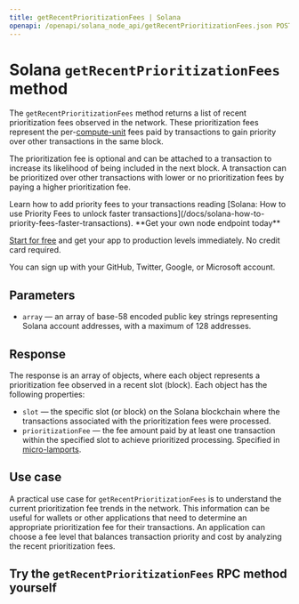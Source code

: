 ---
title: getRecentPrioritizationFees | Solana
openapi: /openapi/solana_node_api/getRecentPrioritizationFees.json POST /9de47db917d4f69168e3fed02217d15b
---

# Solana `getRecentPrioritizationFees` method

The `getRecentPrioritizationFees` method returns a list of recent prioritization fees observed in the network. These prioritization fees represent the per-[compute-unit](/docs/solana-glossary#compute-units) fees paid by transactions to gain priority over other transactions in the same block.

The prioritization fee is optional and can be attached to a transaction to increase its likelihood of being included in the next block. A transaction can be prioritized over other transactions with lower or no prioritization fees by paying a higher prioritization fee.

<Note>
Learn how to add priority fees to your transactions reading [Solana: How to use Priority Fees to unlock faster transactions](/docs/solana-how-to-priority-fees-faster-transactions).
</Note>

<Check>
**Get your own node endpoint today**

[Start for free](https://console.chainstack.com/) and get your app to production levels immediately. No credit card required.

You can sign up with your GitHub, Twitter, Google, or Microsoft account.
</Check>


## Parameters

* `array` — an array of base-58 encoded public key strings representing Solana account addresses, with a maximum of 128 addresses.

## Response

The response is an array of objects, where each object represents a prioritization fee observed in a recent slot (block). Each object has the following properties:

* `slot` — the specific slot (or block) on the Solana blockchain where the transactions associated with the prioritization fees were processed.
* `prioritizationFee` — the fee amount paid by at least one transaction within the specified slot to achieve prioritized processing. Specified in [micro-lamports](/docs/solana-glossary#micro-lamports).

## Use case

A practical use case for `getRecentPrioritizationFees` is to understand the current prioritization fee trends in the network. This information can be useful for wallets or other applications that need to determine an appropriate prioritization fee for their transactions. An application can choose a fee level that balances transaction priority and cost by analyzing the recent prioritization fees.

## Try the `getRecentPrioritizationFees` RPC method yourself